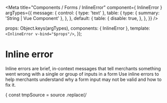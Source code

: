

<Meta
  title="Components / Forms / InlineError"
  component={ InlineError }
  argTypes={{
    message: {
      control: { type: 'text' },
      table: {
        type: { summary: 'String | Vue Component' },
      },
    },
    default: {
      table: {
        disable: true,
      },
    },
  }}
/>

  props: Object.keys(argTypes),
  components: { InlineError },
  template: `<InlineError v-bind="$props"/>`,
});

# Inline error

Inline errors are brief, in-context messages that tell merchants something went wrong with a single or group of inputs in a form
Use inline errors to help merchants understand why a form input may not be valid and how to fix it.

<Canvas>
  <Story
    name="InlineError"
    args={{
      message: 'Store name is required',
      fieldID: 'myFieldID'
    }}
    parameters={{
      docs: {
        transformSource: (source) => {
          const tmpSource = source
            .replace(/<template>/, '')
            .replace(/<\/template>/, '');
          return tmpSource;
        },
      },
    }}
  >
    {Template.bind({})}
  </Story>
</Canvas>

<ArgsTable story="InlineError" />
